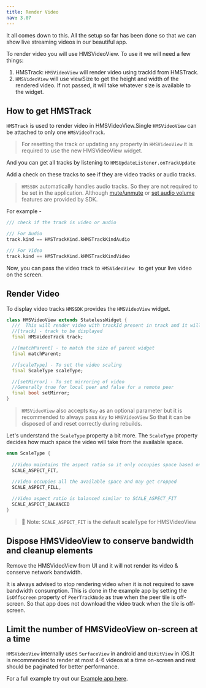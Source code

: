 ```yaml
---
title: Render Video
nav: 3.07
---
```


It all comes down to this. All the setup so far has been done so that we can show live streaming videos in our beautiful app.

To render video you will use HMSVideoView. To use it we will need a few things:

1. HMSTrack: `HMSVideoView` will render video using trackId from HMSTrack.
2. `HMSVideoView` will use viewSize to get the height and width of the rendered video. If not passed, it will take whatever size is available to the widget.

## How to get HMSTrack 

`HMSTrack` is used to render video in HMSVideoView.Single `HMSVideoView` can be attached to only one `HMSVideoTrack`.

> For resetting the track or updating any property in `HMSVideoView` it is required to use the new HMSVideoView widget.

And you can get all tracks by listening to `HMSUpdateListener.onTrackUpdate`

Add a check on these tracks to see if they are video tracks or audio tracks.

> `HMSSDK` automatically handles audio tracks. So they are not required to be set in the application. Although [mute/unmute](../features/mute) or [set audio volume](../advanced-features/set-volume) features are provided
> by SDK.  

For example -

```dart
/// check if the track is video or audio

/// For Audio
track.kind == HMSTrackKind.kHMSTrackKindAudio

/// For Video
track.kind == HMSTrackKind.kHMSTrackKindVideo
```

Now, you can pass the video track to `HMSVideoView ` to get your live video on the screen.

## Render Video

To display video tracks `HMSSDK` provides the `HMSVideoView` widget.

```dart
class HMSVideoView extends StatelessWidget {
  ///  This will render video with trackId present in track and it will have height = 50 and width = 50
  //[track] - track to be displayed
  final HMSVideoTrack track;

  //[matchParent] - to match the size of parent widget
  final matchParent;

  //[scaleType] - To set the video scaling
  final ScaleType scaleType;

  //[setMirror] - To set mirroring of video
  //Generally true for local peer and false for a remote peer
  final bool setMirror;
}
```

> `HMSVideoView` also accepts `Key` as an optional parameter but it is recommended to always pass `Key` to `HMSVideoView` So that it can be disposed of and reset correctly during rebuilds.

Let's understand the `ScaleType` property a bit more. The `ScaleType` property decides how much space the video will take from the available space.

```dart
enum ScaleType { 
  
  //Video maintains the aspect ratio so it only occupies space based on the aspect ratio
  SCALE_ASPECT_FIT, 
  
  //Video occupies all the available space and may get cropped 
  SCALE_ASPECT_FILL, 

  //Video aspect ratio is balanced similar to SCALE_ASPECT_FIT
  SCALE_ASPECT_BALANCED 
}
```

> 🔑  Note: `SCALE_ASPECT_FIT` is the default scaleType for HMSVideoView

## Dispose HMSVideoView to conserve bandwidth and cleanup elements

Remove the HMSVideoView from UI and it will not render its video & conserve network bandwidth.

It is always advised to stop rendering video when it is not required to save bandwidth consumption.
This is done in the example app by setting the `isOffscreen` property of `PeerTrackNode` as true when the peer tile is off-screen. So that app does not download the video track when the tile is off-screen.

## Limit the number of HMSVideoView on-screen at a time 

`HMSVideoView` internally uses `SurfaceView` in android and `UiKitView` in iOS.It is recommended to render at most 4-6 videos at a time on-screen and 
rest should be paginated for better performance. 

For a full example try out our [Example app here](https://github.com/100mslive/100ms-flutter/tree/main/example).
